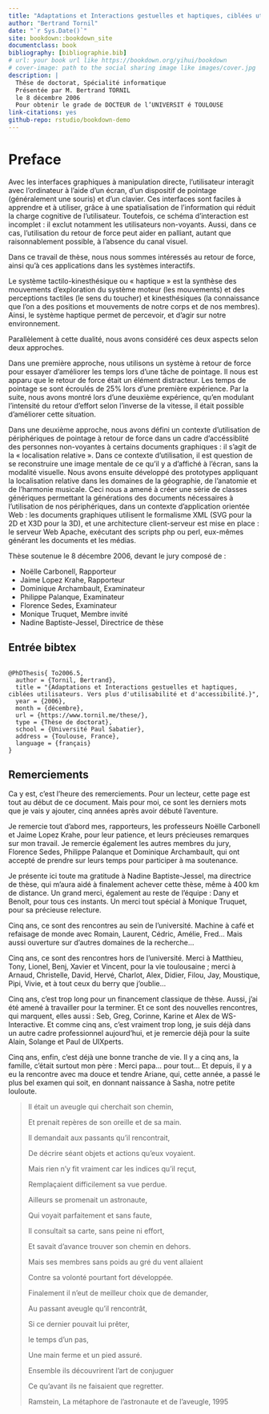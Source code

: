 ```yaml
---
title: "Adaptations et Interactions gestuelles et haptiques, ciblées utilisateurs.Vers plus d’utilisabilité et d’accessibilité"
author: "Bertrand Tornil"
date: "`r Sys.Date()`"
site: bookdown::bookdown_site
documentclass: book
bibliography: [bibliographie.bib]
# url: your book url like https://bookdown.org/yihui/bookdown
# cover-image: path to the social sharing image like images/cover.jpg
description: |
  Thêse de doctorat, Spécialité informatique
  Présentée par M. Bertrand TORNIL
  le 8 décembre 2006
  Pour obtenir le grade de DOCTEUR de l’UNIVERSIT é TOULOUSE
link-citations: yes
github-repo: rstudio/bookdown-demo
---
```



# Preface {-}

Avec les interfaces graphiques à manipulation directe,
 l'utilisateur interagit avec l'ordinateur à l'aide d'un écran, d'un
 dispositif de pointage (généralement une souris) et d'un clavier. Ces
 interfaces sont faciles à apprendre et à utiliser, grâce à une spatialisation
 de l'information qui réduit la charge cognitive de l'utilisateur. Toutefois,
 ce schéma d'interaction est incomplet : il exclut notamment les utilisateurs
 non-voyants. Aussi, dans ce cas, l'utilisation du retour de force peut aider
 en palliant, autant que raisonnablement possible, à l'absence du canal
 visuel.


Dans ce travail de thèse, nous nous sommes intéressés au retour de force,
 ainsi qu'à ces applications dans les systèmes interactifs.


Le système tactilo-kinesthésique ou « haptique » est la synthèse des
 mouvements d'exploration du système moteur (les mouvements) et des
 perceptions tactiles (le sens du toucher) et kinesthésiques (la connaissance
 que l'on a des positions et mouvements de notre corps et de nos membres).
 Ainsi, le système haptique permet de percevoir, et d'agir sur notre
 environnement.


Parallèlement à cette dualité, nous avons considéré ces deux aspects selon
 deux approches.


Dans une première approche, nous utilisons un système à retour de force
 pour essayer d'améliorer les temps lors d'une tâche de pointage. Il nous est
 apparu que le retour de force était un élément distracteur. Les temps de
 pointage se sont écroulés de 25% lors d'une première expérience. Par la
 suite, nous avons montré lors d'une deuxième expérience, qu'en modulant
 l'intensité du retour d'effort selon l'inverse de la vitesse, il était
 possible d'améliorer cette situation.


Dans une deuxième approche, nous avons défini un contexte d'utilisation de
 périphériques de pointage à retour de force dans un cadre d'accéssiblité des
 personnes non-voyantes à certains documents graphiques : il s'agit de la
 « localisation relative ». Dans ce contexte d'utilisation, il est question de
 se reconstruire une image mentale de ce qu'il y a d'affiché à l'écran, sans
 la modalité visuelle. Nous avons ensuite développé des prototypes appliquant
 la localisation relative dans les domaines de la géographie, de l'anatomie et
 de l'harmonie musicale. Ceci nous a amené à créer une série de classes
 génériques permettant la générations des documents nécessaires à
 l'utilisation de nos périphériques, dans un contexte d'application orientée
 Web : les documents graphiques utilisent le formalisme XML (SVG pour la 2D et
 X3D pour la 3D), et une architecture client-serveur est mise en place : le
 serveur Web Apache, exécutant des scripts php ou perl, eux-mêmes générant les
 documents et les médias.


Thèse soutenue le 8 décembre 2006, devant le jury composé de :


- Noëlle Carbonell, Rapporteur
- Jaime Lopez Krahe, Rapporteur
- Dominique Archambault, Examinateur
- Philippe Palanque, Examinateur
- Florence Sedes, Examinateur
- Monique Truquet, Membre invité
- Nadine Baptiste-Jessel, Directrice de thèse


## Entrée bibtex {-}


```

@PhDThesis{ To2006.5,
  author = {Tornil, Bertrand},
  title = "{Adaptations et Interactions gestuelles et haptiques, ciblées utilisateurs. Vers plus d'utilisabilité et d'accessibilité.}",
  year = {2006},
  month = {décembre},
  url = {https://www.tornil.me/these/},
  type = {Thèse de doctorat},
  school = {Université Paul Sabatier},
  address = {Toulouse, France},
  language = {français}
}
```


## Remerciements {-}


Ca y est, c’est l’heure des remerciements. Pour un lecteur, cette page est
 tout au début de ce document. Mais pour moi, ce sont les derniers mots que je
 vais y ajouter, cinq années après avoir débuté l’aventure.


Je remercie tout d’abord mes, rapporteurs, les professeurs Noëlle Carbonell
 et Jaime Lopez Krahe, pour leur patience, et leurs précieuses remarques sur
 mon travail. Je remercie également les autres membres du jury, Florence
 Sedes, Philippe Palanque et Dominique Archambault, qui ont accepté de prendre
 sur leurs temps pour participer à ma soutenance.


Je présente ici toute ma gratitude à Nadine Baptiste-Jessel, ma directrice
 de thèse, qui m’aura aidé à finalement achever cette thèse, même à 400 km de
 distance. Un grand merci, également au reste de l’équipe : Dany et Benoît,
 pour tous ces instants. Un merci tout spécial à Monique Truquet, pour sa
 précieuse relecture.


Cinq ans, ce sont des rencontres au sein de l’université. Machine à café
 et refaisage de monde avec Romain, Laurent, Cédric, Amélie, Fred... Mais
 aussi ouverture sur d’autres domaines de la recherche...


Cinq ans, ce sont des rencontres hors de l’université. Merci à Matthieu,
 Tony, Lionel, Benj, Xavier et Vincent, pour la vie toulousaine ; merci à
 Arnaud, Christelle, David, Hervé, Charlot, Alex, Didier, Filou, Jay,
 Moustique, Pipi, Vivie, et à tout ceux du berry que j’oublie...


Cinq ans, c’est trop long pour un financement classique de thèse. Aussi,
 j’ai été amené à travailler pour la terminer. Et ce sont des nouvelles
 rencontres, qui marquent, elles aussi : Seb, Greg, Corinne, Karine et Alex de
 WS-Interactive. Et comme cinq ans, c’est vraiment trop long, je suis déjà
 dans un autre cadre professionnel aujourd’hui, et je remercie déjà pour la
 suite Alain, Solange et Paul de UIXperts.


Cinq ans, enfin, c’est déjà une bonne tranche de vie. Il y a cinq ans, la
 famille, c’était surtout mon père : Merci papa... pour tout... Et depuis, il
 y a eu la rencontre avec ma douce et tendre Ariane, qui, cette année, a passé
 le plus bel examen qui soit, en donnant naissance à Sasha, notre petite
 louloute.



>
>  Il était un aveugle qui cherchait son chemin,
>
>  Et prenait repères de son oreille et de sa main.
>
>  Il demandait aux passants qu’il rencontrait,
>
>  De décrire séant objets et actions qu’eux voyaient.
>
>  Mais rien n’y fit vraiment car les indices qu’il reçut,
>
>  Remplaçaient difficilement sa vue perdue.
>
>
>
>  Ailleurs se promenait un astronaute,
>
>  Qui voyait parfaitement et sans faute,
>
>  Il consultait sa carte, sans peine ni effort,
>
>  Et savait d’avance trouver son chemin en dehors.
>
>  Mais ses membres sans poids au gré du vent allaient
>
>  Contre sa volonté pourtant fort développée.
>
>
>
>  Finalement il n’eut de meilleur choix que de demander,
>
>  Au passant aveugle qu’il rencontrât,
>
>  Si ce dernier pouvait lui prêter,
>
>  le temps d’un pas,
>
>  Une main ferme et un pied assuré.
>
>  Ensemble ils découvrirent l’art de conjuguer
>
>  Ce qu’avant ils ne faisaient que regretter.
>
>
>
> Ramstein, La métaphore de l’astronaute et de l’aveugle, 1995
>

